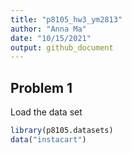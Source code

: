 ```yaml
---
title: "p8105_hw3_ym2813"
author: "Anna Ma"
date: "10/15/2021"
output: github_document
---
```


## Problem 1

Load the data set 

```r
library(p8105.datasets)
data("instacart")
```


